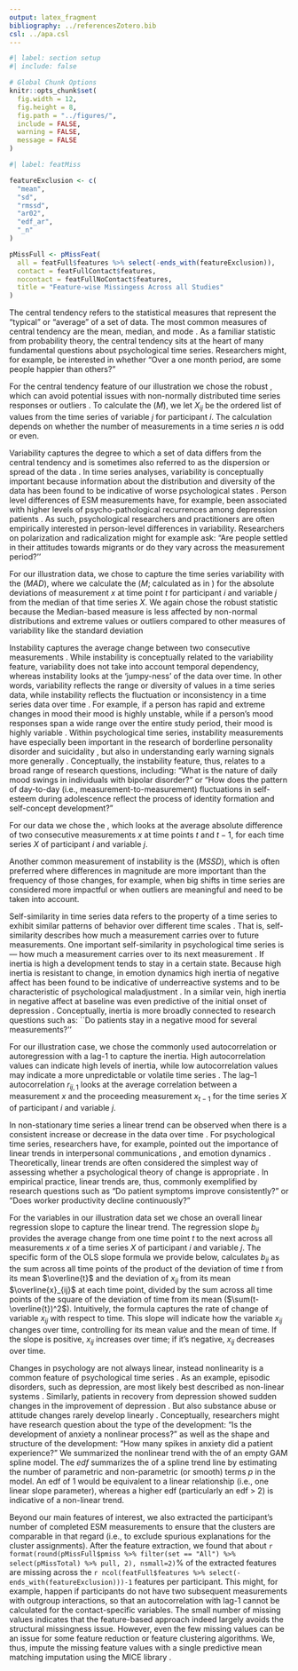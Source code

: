 ```yaml
---
output: latex_fragment
bibliography: ../referencesZotero.bib
csl: ../apa.csl
---
```


```r
#| label: section setup
#| include: false

# Global Chunk Options
knitr::opts_chunk$set(
  fig.width = 12,
  fig.height = 8,
  fig.path = "../figures/",
  include = FALSE,
  warning = FALSE,
  message = FALSE
)
```

```r
#| label: featMiss

featureExclusion <- c(
  "mean",
  "sd",
  "rmssd",
  "ar02",
  "edf_ar",
  "_n"
)

pMissFull <- pMissFeat(
  all = featFull$features %>% select(-ends_with(featureExclusion)),
  contact = featFullContact$features,
  nocontact = featFullNoContact$features,
  title = "Feature-wise Missingess Across all Studies"
)
```

\paragraph{Central tendency.}
The central tendency refers to the statistical measures that represent the "typical" or "average" of a set of data. The most common measures of central tendency are the mean, median, and mode \citep{weisberg1992}. As a familiar statistic from probability theory, the central tendency sits at the heart of many fundamental questions about psychological time series. Researchers might, for example, be interested in whether "Over a one month period, are some people happier than others?"

For the central tendency feature of our illustration we chose the robust \textit{median}, which can avoid potential issues with non-normally distributed time series responses or outliers \citep{weisberg1992}. To calculate the \textit{median} ($M$), we let $X_{ij}$ be the ordered list of values from the time series of variable $j$ for participant $i$. The calculation depends on whether the number of measurements in a time series $n$ is odd or even.

```{=tex}
\begin{equation} \label{eq:median}
  M(X_{ij}) = 
    \begin{cases}
      X \left[ \frac{n+1}{2} \right] & \text{if $n$ is odd} \\
      \frac{X \left[ \frac{n}{2} \right] + X \left[ \frac{n}{2} +1 \right]}{2} & \text{if $n$ is even}
    \end{cases}
\end{equation}
```


\paragraph{Variability.}
Variability captures the degree to which a set of data differs from the central tendency and is sometimes also referred to as the dispersion or spread of the data \citep{weisberg1992}. In time series analyses, variability is conceptually important because information about the distribution and diversity of the data has been found to be indicative of worse psychological states \citep{myin-germeys2018, helmich2021}. Person level differences of ESM measurements have, for example, been associated with higher levels of psycho-pathological recurrences among depression patients \citep{timm2017}. As such, psychological researchers and practitioners are often empirically interested in person-level differences in variability. Researchers on polarization and radicalization might for example ask: "Are people settled in their attitudes towards migrants or do they vary across the measurement period?''

For our illustration data, we chose to capture the time series variability with the \textit{Median Absolute Deviation} ($MAD$), where we calculate the \textit{median} ($M$; calculated as in \equatref{eq:median}) for the absolute deviations of measurement $x$ at time point $t$ for participant $i$ and variable $j$ from the median of that time series $X$. We again chose the robust statistic because the Median-based measure is less affected by non-normal distributions and extreme values or outliers compared to other measures of variability like the standard deviation \citep{weisberg1992}

```{=tex}
\begin{equation} \label{eq:mad}
  MAD(X_{ij}) = M(\left| x_{ijt} - M(X_{ij}) \right|)
\end{equation}
```


\paragraph{Instability.}
Instability captures the average change between two consecutive measurements \citep{ebner-priemer2009}. While instability is conceptually related to the variability feature, variability does not take into account temporal dependency, whereas instability looks at the 'jumpy-ness' of the data over time. In other words, variability reflects the range or diversity of values in a time series data, while instability reflects the fluctuation or inconsistency in a time series data over time  \citep{trull2008}. For example, if a person has rapid and extreme changes in mood their mood is highly unstable, while if a person's mood responses span a wide range over the entire study period, their mood is highly variable \citep{jahng2008}. Within psychological time series, instability measurements have especially been important in the research of borderline personality disorder \citep{trull2008} and suicidality \citep{kivela2022}, but also in understanding early warning signals more generally \citep{wichers2019}. Conceptually, the instability feature, thus, relates to a broad range of research questions, including: "What is the nature of daily mood swings in individuals with bipolar disorder?" or "How does the pattern of day-to-day (i.e., measurement-to-measurement) fluctuations in self-esteem during adolescence reflect the process of identity formation and self-concept development?"

For our data we chose the \textit{mean absolute change} \citep[$MAC$; e.g.,][]{ebner-priemer2009, barandas2020}, which looks at the average absolute difference of two consecutive measurements $x$ at time points $t$ and $t-1$, for each time series $X$ of participant $i$ and variable $j$.

```{=tex}
\begin{equation} \label{eq:mac}
  MAC(X_{ij}) = \frac{1}{n-1} \sum_{t=1, \ldots, t-1}\left|x_{t}-x_{t-1}\right|
\end{equation}
```

Another common measurement of instability is the \textit{Mean of the Squared Successive Differences} ($MSSD$), which is often preferred where differences in magnitude are more important than the frequency of those changes, for example, when big shifts in time series are considered more impactful or when outliers are meaningful and need to be taken into account.


\paragraph{Self-similarity.}
Self-similarity in time series data refers to the property of a time series to exhibit similar patterns of behavior over different time scales \citep{dmello2021}. That is, self-similarity describes how much a measurement carries over to future measurements. One important self-similarity in psychological time series is \texit{inertia} --- how much a measurement carries over to its next measurement \citep{kuppens2010, suls1998}. If inertia is high a development tends to stay in a certain state. Because high inertia is resistant to change, in emotion dynamics high inertia of negative affect has been found to be indicative of underreactive systems and to be characteristic of psychological maladjustment \citep{kuppens2010}. In a similar vein, high inertia in negative affect at baseline was even predictive of the initial onset of depression \citep{kuppens2012}. Conceptually, inertia is more broadly connected to research questions such as: ``Do patients stay in a negative mood for several measurements?'' 

For our illustration case, we chose the commonly used autocorrelation or autoregression with a lag-1 to capture the inertia. High autocorrelation values can indicate high levels of inertia, while low autocorrelation values may indicate a more unpredictable or volatile time series \citep{dejonckheere2019}. The lag--1 autocorrelation $r_{ij,1}$ looks at the average correlation between a measurement $x$ and the proceeding measurement $x_{t-1}$ for the time series $X$ of participant $i$ and variable $j$. 

```{=tex}
\begin{equation} \label{eq:ar}
  r_{ij,1} = \frac{\sum_{t=1}^{n-l}(x_{ijt}-\overline{x}_{ij})(x_{ij,t-1}-\overline{x}_{ij})}{\sum_{t=1}^{n}(x_{ijt}-\overline{x}_{ij})^2}
\end{equation}
```

\paragraph{Linear trend.}
In non-stationary time series a linear trend can be observed when there is a consistent increase or decrease in the data over time \citep{nyblom1986}. For psychological time series, researchers have, for example, pointed out the importance of linear trends in interpersonal communications \citep{vasileiadou2014}, and emotion dynamics \citep{oravecz2016}. Theoretically, linear trends are often considered the simplest way of assessing whether a psychological theory of change is appropriate \citep{gottman1969}. In empirical practice, linear trends are, thus, commonly exemplified by research questions such as "Do patient symptoms improve consistently?" or "Does worker productivity decline continuously?"

For the variables in our illustration data set we chose an overall linear regression slope to capture the linear trend. The regression slope $b_{ij}$ provides the average change from one time point $t$ to the next across all measurements $x$ of a time series $X$ of participant $i$ and variable $j$. The specific form of the OLS slope formula we provide below, calculates $b_{ij}$ as the sum across all time points of the product of the deviation of time $t$ from its mean $\overline{t}$ and the deviation of $x_{ij}$ from its mean $\overline{x}_{ij}$ at each time point, divided by the sum across all time points of the square of the deviation of time from its mean ($\sum(t-\overline{t})^2$). Intuitively, the formula captures the rate of change of variable $x_{ij}$ with respect to time. This slope will indicate how the variable $x_{ij}$ changes over time, controlling for its mean value and the mean of time. If the slope is positive, $x_{ij}$ increases over time; if it's negative, $x_{ij}$ decreases over time.

```{=tex}
\begin{equation} \label{eq:lin}
  b_{ij} = \frac{\sum(t-\overline{t})(x_{ijt}-\overline{x}_{ij})}{\sum(t-\overline{t})^2}
\end{equation}
```


\paragraph{Nonlinearity.}
Changes in psychology are not always linear, instead nonlinearity is a common feature of psychological time series \citep{hayes2007}. As an example, episodic disorders, such as depression, are most likely best described as non-linear systems \citep{hosenfeld2015}. Similarly, patients in recovery from depression showed sudden changes in the improvement of depression \citep{helmich2020a}. But also substance abuse \citep{boker1998} or attitude changes rarely develop linearly \citep{vandermaas2003}. Conceptually, researchers might have research question about the type of the development: "Is the development of anxiety a nonlinear process?" as well as the shape and structure of the development: "How many spikes in anxiety did a patient experience?" 
We summarized the nonlinear trend with the \textit{estimated degrees of freedom} of an empty GAM spline model. The $edf$ summarizes the \textit{wiggliness} of a spline trend line by estimating the number of parametric and non-parametric (or smooth) terms $p$ in the model. An edf of 1 would be equivalent to a linear relationship (i.e., one linear slope parameter), whereas a higher edf (particularly an edf > 2) is indicative of a non-linear trend.

```{=tex}
\begin{equation} \label{eq:edf}
  edf \approx \sum p
\end{equation}
```


Beyond our main features of interest, we also extracted the participant's number of completed ESM measurements to ensure that the clusters are comparable in that regard (i.e., to exclude spurious explanations for the cluster assignments). After the feature extraction, we found that about `r format(round(pMissFull$pmiss %>% filter(set == "All") %>% select(pMissTotal) %>% pull, 2), nsmall=2)`% of the extracted features are missing across the `r ncol(featFull$features %>% select(-ends_with(featureExclusion)))-1` features per participant. This might, for example, happen if participants do not have two subsequent measurements with outgroup interactions, so that an autocorrelation with lag-1 cannot be calculated for the contact-specific variables. The small number of missing values indicates that the feature-based approach indeed largely avoids the structural missingness issue. However, even the few missing values can be an issue for some feature reduction or feature clustering algorithms. We, thus, impute the missing feature values with a single predictive mean matching imputation using the MICE library \citep[][]{buuren2011}.
